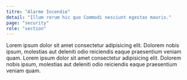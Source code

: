 ```yaml
---
titre: "Alarme Incendie"
detail: "Illum rerum hic quo Commodi nesciunt egestas mauris."
page: "security"
role: "section"
---
```


Lorem ipsum dolor sit amet consectetur adipisicing elit. Dolorem nobis ipsum, molestias aut deleniti odio reiciendis eaque praesentium veniam quam.
Lorem ipsum dolor sit amet consectetur adipisicing elit. Dolorem nobis ipsum, molestias aut deleniti odio reiciendis eaque praesentium veniam quam.